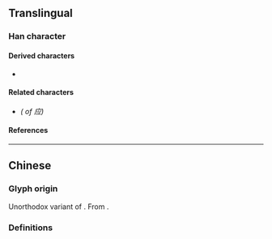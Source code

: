 {{also|應|応}}
{{character info}}
==Translingual==
{{Han simplified forms|應|応|应}}
{{stroke order|strokes=4}}

===Han character===
{{Han char|rn=53|rad=广|as=04|sn=7|four=|canj=IFM|ids=⿸广⿱𭕄一}}

====Derived characters====
* {{l|mul|[[𬾖]], [[𭈉]], [[𭡆]]}}

====Related characters====
* {{l|mul|[[應]]}} ''({{w|Traditional Chinese|Traditional form}} of 应)''

====References====
{{Han ref|kx=0344.051|hdz=20875.140|uh=5E94}}

----

==Chinese==

===Glyph origin===
Unorthodox variant of {{l|zh|應}}. From {{w|cursive script (East Asia)|cursive script}}.

===Definitions===
{{zh-see|應|sv}}